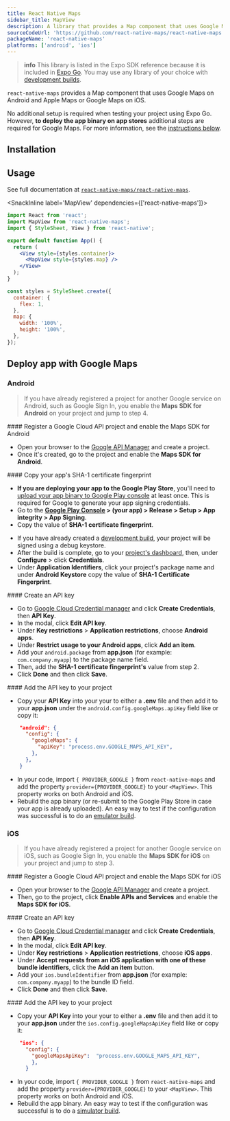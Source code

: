 ```yaml
---
title: React Native Maps
sidebar_title: MapView
description: A library that provides a Map component that uses Google Maps on Android and Apple Maps or Google Maps on iOS.
sourceCodeUrl: 'https://github.com/react-native-maps/react-native-maps'
packageName: 'react-native-maps'
platforms: ['android', 'ios']
---
```



> **info** This library is listed in the Expo SDK reference because it is included in [Expo Go](https://expo.dev/go). You may use any library of your choice with [development builds](/develop/development-builds/introduction/).

`react-native-maps` provides a Map component that uses Google Maps on Android and Apple Maps or Google Maps on iOS.

No additional setup is required when testing your project using Expo Go. However, **to deploy the app binary on app stores** additional steps are required for Google Maps. For more information, see the [instructions below](#deploy-app-with-google-maps).

## Installation

<APIInstallSection href="https://github.com/react-native-maps/react-native-maps/blob/master/docs/installation.md" />

## Usage

See full documentation at [`react-native-maps/react-native-maps`](https://github.com/react-native-maps/react-native-maps).

<SnackInline label='MapView' dependencies={['react-native-maps']}>

```jsx
import React from 'react';
import MapView from 'react-native-maps';
import { StyleSheet, View } from 'react-native';

export default function App() {
  return (
    <View style={styles.container}>
      <MapView style={styles.map} />
    </View>
  );
}

const styles = StyleSheet.create({
  container: {
    flex: 1,
  },
  map: {
    width: '100%',
    height: '100%',
  },
});
```

</SnackInline>

## Deploy app with Google Maps

### Android

> If you have already registered a project for another Google service on Android, such as Google Sign In, you enable the **Maps SDK for Android** on your project and jump to step 4.

<Step label="1">
#### Register a Google Cloud API project and enable the Maps SDK for Android

- Open your browser to the [Google API Manager](https://console.developers.google.com/apis) and create a project.
- Once it's created, go to the project and enable the **Maps SDK for Android**.

</Step>

<Step label="2">
#### Copy your app's SHA-1 certificate fingerprint

<Tabs>
<Tab label="For Google Play Store">

- **If you are deploying your app to the Google Play Store**, you'll need to [upload your app binary to Google Play console](/submit/android/) at least once. This is required for Google to generate your app signing credentials.
- Go to the **[Google Play Console](https://play.google.com/console) > (your app) > Release > Setup > App integrity > App Signing**.
- Copy the value of **SHA-1 certificate fingerprint**.

</Tab>

<Tab label="For development builds">

- If you have already created a [development build](/develop/development-builds/introduction/), your project will be signed using a debug keystore.
- After the build is complete, go to your [project's dashboard](https://expo.dev/accounts/[username]/projects/[project-name]), then, under **Configure** > click **Credentials**.
- Under **Application Identifiers**, click your project's package name and under **Android Keystore** copy the value of **SHA-1 Certificate Fingerprint**.

</Tab>

</Tabs>

</Step>

<Step label="3">
#### Create an API key

- Go to [Google Cloud Credential manager](https://console.cloud.google.com/apis/credentials) and click **Create Credentials**, then **API Key**.
- In the modal, click **Edit API key**.
- Under **Key restrictions** > **Application restrictions**, choose **Android apps**.
- Under **Restrict usage to your Android apps**, click **Add an item**.
- Add your `android.package` from **app.json** (for example: `com.company.myapp`) to the package name field.
- Then, add the **SHA-1 certificate fingerprint's** value from step 2.
- Click **Done** and then click **Save**.

</Step>

<Step label="4">
#### Add the API key to your project

- Copy your **API Key** into your your to either a **.env** file and then add it to your **app.json** under the `android.config.googleMaps.apiKey` field like or copy it:

```json
    "android": {
      "config": {
        "googleMaps": {
          "apiKey": "process.env.GOOGLE_MAPS_API_KEY",
        },
      },
    }
```

- In your code, import `{ PROVIDER_GOOGLE }` from `react-native-maps` and add the property `provider={PROVIDER_GOOGLE}` to your `<MapView>`. This property works on both Android and iOS.
- Rebuild the app binary (or re-submit to the Google Play Store in case your app is already uploaded). An easy way to test if the configuration was successful is to do an [emulator build](/develop/development-builds/create-a-build/#create-a-development-build-for-emulatorsimulator).

</Step>

### iOS

> If you have already registered a project for another Google service on iOS, such as Google Sign In, you enable the **Maps SDK for iOS** on your project and jump to step 3.

<Step label="1">
#### Register a Google Cloud API project and enable the Maps SDK for iOS

- Open your browser to the [Google API Manager](https://console.developers.google.com/apis) and create a project.
- Then, go to the project, click **Enable APIs and Services** and enable the **Maps SDK for iOS**.

</Step>

<Step label="2">
#### Create an API key

- Go to [Google Cloud Credential manager](https://console.cloud.google.com/apis/credentials) and click **Create Credentials**, then **API Key**.
- In the modal, click **Edit API key**.
- Under **Key restrictions** > **Application restrictions**, choose **iOS apps**.
- Under **Accept requests from an iOS application with one of these bundle identifiers**, click the **Add an item** button.
- Add your `ios.bundleIdentifier` from **app.json** (for example: `com.company.myapp`) to the bundle ID field.
- Click **Done** and then click **Save**.

</Step>

<Step label="3">
#### Add the API key to your project

- Copy your **API Key** into your your to either a **.env** file and then add it to your **app.json** under the `ios.config.googleMapsApiKey` field like or copy it:

```json
    "ios": {
      "config": {
        "googleMapsApiKey":  "process.env.GOOGLE_MAPS_API_KEY",
        },
      }
```

- In your code, import `{ PROVIDER_GOOGLE }` from `react-native-maps` and add the property `provider={PROVIDER_GOOGLE}` to your `<MapView>`. This property works on both Android and iOS.
- Rebuild the app binary. An easy way to test if the configuration was successful is to do a [simulator build](/develop/development-builds/create-a-build/#create-a-development-build-for-emulatorsimulator).

</Step>
